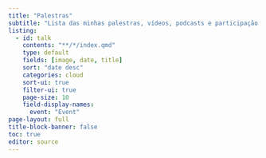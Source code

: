 ```yaml
---
title: "Palestras"
subtitle: "Lista das minhas palestras, vídeos, podcasts e participação em outros eventos. <br>Para convites, entre em contato comigo enviando-me uma [mensagem](/contact.qmd)."
listing:
  - id: talk
    contents: "**/*/index.qmd"
    type: default
    fields: [image, date, title]
    sort: "date desc"
    categories: cloud
    sort-ui: true
    filter-ui: true
    page-size: 10
    field-display-names:
      event: "Event"
page-layout: full
title-block-banner: false
toc: true
editor: source
---
```


::: {#talk}
:::

<style>
#topBtn {
  display: none;
  position: fixed;
  bottom: 105px; /* um pouco acima do fundo */
  left: 50%;
  transform: translateX(-50%);
  padding: 10px 14px;
  font-size: 20px;
  border: none;
  border-radius: 6px;
  background-color: #2381df; 
  color: white;
  cursor: pointer;
  box-shadow: 0 2px 6px rgba(0,0,0,0.3);
  transition: background-color 0.3s;
}
#topBtn:hover {
  background-color: rgba(0, 86, 179, 0.9);
}
</style>

<button id="topBtn" onclick="window.scrollTo({top: 0, behavior: 'smooth'});">↑ Topo</button>

<script>
const btn = document.getElementById("topBtn");

window.addEventListener("scroll", () => {
  const scrollBottom = window.innerHeight + window.scrollY;
  const docHeight = document.documentElement.scrollHeight;

  if (scrollBottom >= docHeight - 200) { // aparece um pouco antes do final
    btn.style.display = "block";
  } else {
    btn.style.display = "none";
  }
});
</script>
